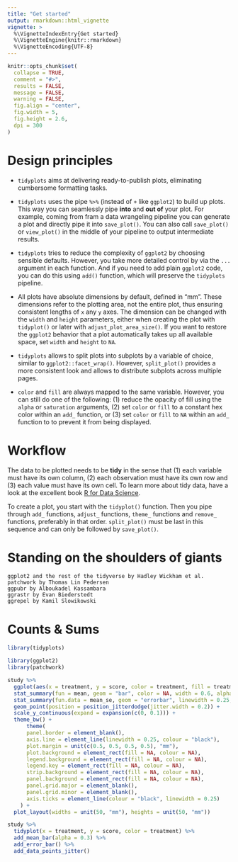 ```yaml
---
title: "Get started"
output: rmarkdown::html_vignette
vignette: >
  %\VignetteIndexEntry{Get started}
  %\VignetteEngine{knitr::rmarkdown}
  %\VignetteEncoding{UTF-8}
---
```


```r
knitr::opts_chunk$set(
  collapse = TRUE,
  comment = "#>",
  results = FALSE,
  message = FALSE,
  warning = FALSE,
  fig.align = "center",
  fig.width = 5,
  fig.height = 2.6,
  dpi = 300
)
```

# Design principles

- `tidyplots` aims at delivering ready-to-publish plots, eliminating cumbersome formatting tasks.

- `tidyplots` uses the pipe `%>%` (instead of `+` like `ggplot2`) to build up plots. This way you can seamlessly pipe **into** and **out of** your plot. For example, coming from fram a data wrangeling pipeline you can generate a plot and directly pipe it into `save_plot()`. You can also call `save_plot()` or `view_plot()` in the middle of your pipeline to output intermediate results.

- `tidyplots` tries to reduce the complexity of `ggplot2` by choosing sensible defaults. However, you take more detailed control by via the `...` argument in each function. And if you need to add plain `ggplot2` code, you can do this using `add()` function, which will preserve the `tidyplots` pipeline.

- All plots have absolute dimensions by default, defined in "mm". These dimensions refer to the plotting area, not the entire plot, thus ensuring consistent lengths of `x` any `y` axes. The dimension can be changed with the `width` and `height` parameters, either when creating the plot with `tidyplot()` or later with `adjust_plot_area_size()`. If you want to restore the `ggplot2` behavior that a plot automatically takes up all available space, set `width` and `height` to `NA`.

- `tidyplots` allows to split plots into subplots by a variable of choice, similar to `ggplot2::facet_wrap()`. However, `split_plot()` provides a more consistent look and allows to distribute subplots across multiple pages.

- `color` and `fill` are always mapped to the same variable. However, you can still do one of the following: (1) reduce the  opacity of fill using the `alpha` or `saturation` arguments, (2) set `color` or `fill` to a constant hex color within an `add_` function, or (3) set `color` or `fill` to `NA` within an `add_` function to to prevent it from being displayed.

# Workflow

The data to be plotted needs to be **tidy** in the sense that (1) each variable must have its own column, (2) each observation must have its own row and (3) each value must have its own cell. To learn more about tidy data, have a look at the excellent book [R for Data Science](https://r4ds.hadley.nz/data-tidy).

To create a plot, you start with the `tidyplot()` function. Then you pipe through `add_` functions, `adjust_` functions, `theme_` functions and `remove_` functions, preferably in that order. `split_plot()` must be last in this sequence and can only be followed by `save_plot()`.

# Standing on the shoulders of giants
    ggplot2 and the rest of the tidyverse by Hadley Wickham et al.
    patchwork by Thomas Lin Pedersen
    ggpubr by Alboukadel Kassambara
    ggrastr by Evan Biederstedt
    ggrepel by Kamil Slowikowski

# Counts & Sums

```r
library(tidyplots)
```

```r
library(ggplot2)
library(patchwork)

study %>% 
  ggplot(aes(x = treatment, y = score, color = treatment, fill = treatment)) +
  stat_summary(fun = mean, geom = "bar", color = NA, width = 0.6, alpha = 0.3) +
  stat_summary(fun.data = mean_se, geom = "errorbar", linewidth = 0.25, width = 0.4) +
  geom_point(position = position_jitterdodge(jitter.width = 0.2)) +
  scale_y_continuous(expand = expansion(c(0, 0.1))) +
  theme_bw() +
      theme(
      panel.border = element_blank(),
      axis.line = element_line(linewidth = 0.25, colour = "black"),
      plot.margin = unit(c(0.5, 0.5, 0.5, 0.5), "mm"),
      plot.background = element_rect(fill = NA, colour = NA),
      legend.background = element_rect(fill = NA, colour = NA),
      legend.key = element_rect(fill = NA, colour = NA),
      strip.background = element_rect(fill = NA, colour = NA),
      panel.background = element_rect(fill = NA, colour = NA),
      panel.grid.major = element_blank(),
      panel.grid.minor = element_blank(),
      axis.ticks = element_line(colour = "black", linewidth = 0.25)
    ) +
  plot_layout(widths = unit(50, "mm"), heights = unit(50, "mm"))

```

```r
study %>% 
  tidyplot(x = treatment, y = score, color = treatment) %>% 
  add_mean_bar(alpha = 0.3) %>% 
  add_error_bar() %>% 
  add_data_points_jitter()
```
